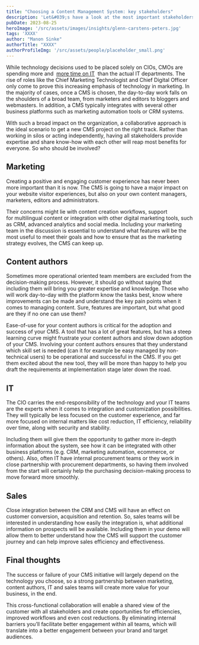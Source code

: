 ```yaml
---
title: "Choosing a Content Management System: key stakeholders"
description: 'Let&#039;s have a look at the most important stakeholders when it comes to choosing the right Content Management System (CMS) for your digital experiences.'
pubDate: 2023-08-25
heroImage: '/src/assets/images/insights/glenn-carstens-peters.jpg'
tags: 'XXXX'
author: "Manon Sinke"
authorTitle: "XXXX"
authorProfileImg: '/src/assets/people/placeholder_small.png'
---
```


<LayoutSection backgroundColor="dark">
    <p>
        While technology decisions used to be placed solely on CIOs, CMOs are spending more and 
        <a href="https://blogs.gartner.com/jake-sorofman/yes-cmos-will-likely-spend-more-on-technology-than-cios-by-2017/" target="_blank" rel="noopener">more time on IT</a>
         than the actual IT departments. The rise of roles like the Chief Marketing Technologist and Chief Digital Officer only come to prove this increasing emphasis of technology in marketing. In the majority of cases, once a CMS is chosen, the day-to-day work falls on the shoulders of a broad team, from marketers and editors to bloggers and webmasters. In addition, a CMS typically integrates with several other business platforms such as marketing automation tools or CRM systems.
    </p>
    <p>With such a broad impact on the organization, a collaborative approach is the ideal scenario to get a new CMS project on the right track. Rather than working in silos or acting independently, having all stakeholders provide expertise and share know-how with each other will reap most benefits for everyone. So who should be involved?</p>
</LayoutSection>

<LayoutSection>
    <h2>Marketing</h2>
    <p>Creating a positive and engaging customer experience has never been more important than it is now. The CMS is going to have a major impact on your website visitor experiences, but also on your own content managers, marketers, editors and administrators.</p>
    <p>Their concerns might lie with content creation workflows, support for multilingual content or integration with other digital marketing tools, such as CRM, advanced analytics and social media. Including your marketing team in the discussion is essential to understand what features will be the most useful to meet their goals and how to ensure that as the marketing strategy evolves, the CMS can keep up.</p>
    <h2>Content authors</h2>
    <p>Sometimes more operational oriented team members are excluded from the decision-making process. However, it should go without saying that including them will bring you greater expertise and knowledge. Those who will work day-to-day with the platform know the tasks best, know where improvements can be made and understand the key pain points when it comes to managing content. Sure, features are important, but what good are they if no one can use them?</p>
    <p>Ease-of-use for your content authors is critical for the adoption and success of your CMS. A tool that has a lot of great features, but has a steep learning curve might frustrate your content authors and slow down adoption of your CMS. Involving your content authors ensures that they understand which skill set is needed (can it for example be easy managed by non-technical users) to be operational and successful in the CMS. If you get them excited about the new tool, they will be more than happy to help you draft the requirements at implementation stage later down the road.</p>
    <h2>IT</h2>
    <p>The CIO carries the end-responsibility of the technology and your IT teams are the experts when it comes to integration and customization possibilities. They will typically be less focused on the customer experience, and far more focused on internal matters like cost reduction, IT efficiency, reliability over time, along with security and stability.</p>
    <p>Including them will give them the opportunity to gather more in-depth information about the system, see how it can be integrated with other business platforms (e.g. CRM, marketing automation, ecommerce, or others). Also, often IT have internal procurement teams or they work in close partnership with procurement departments, so having them involved from the start will certainly help the purchasing decision-making process to move forward more smoothly.</p>
    <h2>Sales</h2>
    <p>Close integration between the CRM and CMS will have an effect on customer conversion, acquisition and retention. So, sales teams will be interested in understanding how easily the integration is, what additional information on prospects will be available. Including them in your demo will allow them to better understand how the CMS will support the customer journey and can help improve sales efficiency and effectiveness.</p>
</LayoutSection>

<LayoutSection backgroundColor="dark">
    <h2>Final thoughts</h2>
    <p>The success or failure of your CMS initiative will largely depend on the technology you choose, so a strong partnership between marketing, content authors, IT and sales teams will create more value for your business, in the end.</p>
    <p>This cross-functional collaboration will enable a shared view of the customer with all stakeholders and create opportunities for efficiencies, improved workflows and even cost reductions. By eliminating internal barriers you’ll facilitate better engagement within all teams, which will translate into a better engagement between your brand and target audiences.</p>
</LayoutSection>